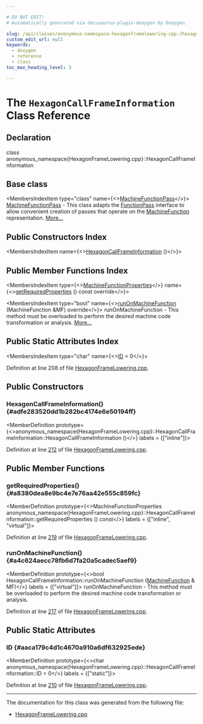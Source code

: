 ```yaml
---

# DO NOT EDIT!
# Automatically generated via docusaurus-plugin-doxygen by Doxygen.

slug: /api/classes/anonymous-namespace-hexagonframelowering-cpp-/hexagoncallframeinformation
custom_edit_url: null
keywords:
  - doxygen
  - reference
  - class
toc_max_heading_level: 3

---
```





# The `HexagonCallFrameInformation` Class Reference

<DoxygenPage pluginConfig={pluginConfig}>



## Declaration

<CodeBlock>class anonymous_namespace{HexagonFrameLowering.cpp}::HexagonCallFrameInformation</CodeBlock>

## Base class

<MembersIndex>

<MembersIndexItem
  type="class"
  name={<><a href="/docs/api/classes/llvm/machinefunctionpass">MachineFunctionPass</a></>}>
<a href="/docs/api/classes/llvm/machinefunctionpass">MachineFunctionPass</a> - This class adapts the <a href="/docs/api/classes/llvm/functionpass">FunctionPass</a> interface to allow convenient creation of passes that operate on the <a href="/docs/api/classes/llvm/machinefunction">MachineFunction</a> representation. <a href="/docs/api/classes/llvm/machinefunctionpass/#details">More...</a>
</MembersIndexItem>

</MembersIndex>

## Public Constructors Index

<MembersIndex>

<MembersIndexItem
  name={<><a href="#adfe283520dd1b282bc4174e6e50194ff">HexagonCallFrameInformation</a> ()</>}>
</MembersIndexItem>

</MembersIndex>

## Public Member Functions Index

<MembersIndex>

<MembersIndexItem
  type={<><a href="/docs/api/classes/llvm/machinefunctionproperties">MachineFunctionProperties</a></>}
  name={<><a href="#a8380dea8e9bc4e7e76aa42e555c859fc">getRequiredProperties</a> () const override</>}>
</MembersIndexItem>

<MembersIndexItem
  type="bool"
  name={<><a href="#a4c624aecc78fb6d7fa20a5cadec5aef9">runOnMachineFunction</a> (MachineFunction &amp;MF) override</>}>
runOnMachineFunction - This method must be overloaded to perform the desired machine code transformation or analysis. <a href="#a4c624aecc78fb6d7fa20a5cadec5aef9">More...</a>
</MembersIndexItem>

</MembersIndex>

## Public Static Attributes Index

<MembersIndex>

<MembersIndexItem
  type="char"
  name={<><a href="#aaca179c4d1c4670a910a6df632925ede">ID</a> = 0</>}>
</MembersIndexItem>

</MembersIndex>


Definition at line 208 of file <a href="/docs/api/files/lib/lib/target/lib/target/hexagon/hexagonframelowering-cpp">HexagonFrameLowering.cpp</a>.

<SectionDefinition>

## Public Constructors

### HexagonCallFrameInformation() {#adfe283520dd1b282bc4174e6e50194ff}

<MemberDefinition
  prototype={<>anonymous&#95;namespace&#123;HexagonFrameLowering.cpp&#125;::HexagonCallFrameInformation::HexagonCallFrameInformation ()</>}
  labels = {["inline"]}>

Definition at line <a href="/docs/api/files/lib/lib/target/lib/target/hexagon/hexagonframelowering-cpp/#l00212">212</a> of file <a href="/docs/api/files/lib/lib/target/lib/target/hexagon/hexagonframelowering-cpp">HexagonFrameLowering.cpp</a>.
</MemberDefinition>

</SectionDefinition>

<SectionDefinition>

## Public Member Functions

### getRequiredProperties() {#a8380dea8e9bc4e7e76aa42e555c859fc}

<MemberDefinition
  prototype={<>MachineFunctionProperties anonymous&#95;namespace&#123;HexagonFrameLowering.cpp&#125;::HexagonCallFrameInformation::getRequiredProperties () const</>}
  labels = {["inline", "virtual"]}>

Definition at line <a href="/docs/api/files/lib/lib/target/lib/target/hexagon/hexagonframelowering-cpp/#l00219">219</a> of file <a href="/docs/api/files/lib/lib/target/lib/target/hexagon/hexagonframelowering-cpp">HexagonFrameLowering.cpp</a>.
</MemberDefinition>

### runOnMachineFunction() {#a4c624aecc78fb6d7fa20a5cadec5aef9}

<MemberDefinition
  prototype={<>bool HexagonCallFrameInformation::runOnMachineFunction (<a href="/docs/api/classes/llvm/machinefunction">MachineFunction</a> &amp; MF)</>}
  labels = {["virtual"]}>
runOnMachineFunction - This method must be overloaded to perform the desired machine code transformation or analysis.

Definition at line <a href="/docs/api/files/lib/lib/target/lib/target/hexagon/hexagonframelowering-cpp/#l00217">217</a> of file <a href="/docs/api/files/lib/lib/target/lib/target/hexagon/hexagonframelowering-cpp">HexagonFrameLowering.cpp</a>.
</MemberDefinition>

</SectionDefinition>

<SectionDefinition>

## Public Static Attributes

### ID {#aaca179c4d1c4670a910a6df632925ede}

<MemberDefinition
  prototype={<>char anonymous&#95;namespace&#123;HexagonFrameLowering.cpp&#125;::HexagonCallFrameInformation::ID = 0</>}
  labels = {["static"]}>

Definition at line <a href="/docs/api/files/lib/lib/target/lib/target/hexagon/hexagonframelowering-cpp/#l00210">210</a> of file <a href="/docs/api/files/lib/lib/target/lib/target/hexagon/hexagonframelowering-cpp">HexagonFrameLowering.cpp</a>.
</MemberDefinition>

</SectionDefinition>

<hr/>

The documentation for this class was generated from the following file:

<ul>
<li><a href="/docs/api/files/lib/lib/target/lib/target/hexagon/hexagonframelowering-cpp">HexagonFrameLowering.cpp</a></li>
</ul>

</DoxygenPage>
